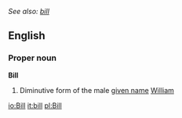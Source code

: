 ''See also: [[bill]]''
==English==
===Proper noun===
'''Bill'''
# Diminutive form of the male [[given name]] [[William]]

[[io:Bill]]
[[it:bill]]
[[pl:Bill]]
